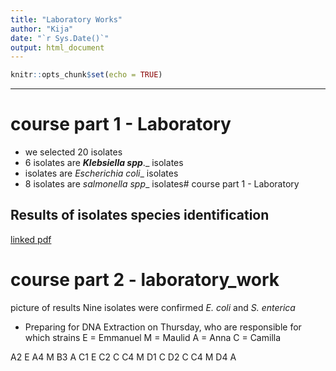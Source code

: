 ```yaml
---
title: "Laboratory Works"
author: "Kija"
date: "`r Sys.Date()`"
output: html_document
---
```


```r
knitr::opts_chunk$set(echo = TRUE)
```

---
# course part 1 - Laboratory
- we selected 20 isolates
- 6 isolates are ***Klebsiella spp***._ isolates
- isolates are *Escherichia coli*_ isolates 
- 8 isolates are *salmonella spp*_ isolates# course part 1 - Laboratory



## Results of isolates species identification

<!--
![integrated pdf](files/VITECK 
RESULTS19_11_2024.pdf)
-->
<!-- I have made a link to a file -->
[linked pdf](files/VITECK RESULTS19_11_2024.pdf)


# course part 2 - laboratory_work

picture of results
Nine isolates were confirmed *E. coli* and *S. enterica*

- Preparing for DNA Extraction on Thursday, who are responsible for which strains 
E = Emmanuel
M = Maulid
A = Anna
C = Camilla

A2 E
A4 M
B3 A
C1 E
C2 C
C4 M
D1 C
D2 C
C4 M
D4 A


